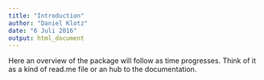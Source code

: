 ```yaml
---
title: "Introduction"
author: "Daniel Klotz"
date: "6 Juli 2016"
output: html_document
---
```


Here an overview of the package will follow as time progresses.
Think of it as a kind of read.me file or an hub to the documentation. 